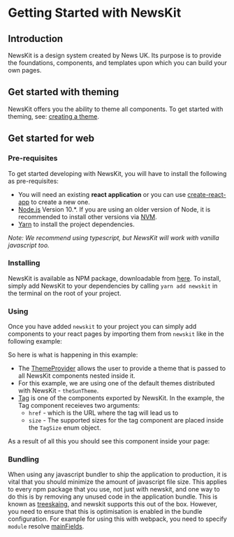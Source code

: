 

# Getting Started with NewsKit

## Introduction

NewsKit is a design system created by News UK. Its purpose is
to provide the foundations, components, and templates upon which
you can build your own pages.

## Get started with theming

NewsKit offers you the ability to theme all components. To get started with theming, see: [creating a theme](/theming/creating-a-theme).

## Get started for web

### Pre-requisites

To get started developing with NewsKit, you will have to install the following as pre-requisites:

- You will need an existing **react application** or you can use [create-react-app](https://create-react-app.dev/docs/getting-started/) to create a new one.
- [Node.js](https://nodejs.org/en/) Version 10.\*. If you are using an older version of Node, it is recommended to install other versions via [NVM](https://github.com/nvm-sh/nvm).
- [Yarn](https://classic.yarnpkg.com/en/) to install the project dependencies.

_Note: We recommend using typescript, but NewsKit will work with vanilla javascript too._

### Installing

NewsKit is available as NPM package, downloadable from [here](https://www.npmjs.com/package/newskit).
To install, simply add NewsKit to your dependencies by calling `yarn add newskit` in the terminal on the root of your project.

### Using

Once you have added `newskit` to your project you can simply
add components to your react pages by importing them from `newskit`
like in the following example:

<CodeFromFile path="examples/guides/get-started-newskit.tsx" />

So here is what is happening in this example:

- The [ThemeProvider](/theming/code) allows the user to provide a theme that is passed to all NewsKit components nested inside it.
- For this example, we are using one of the default themes distributed with NewsKit - `theSunTheme`.
- [Tag](/components/tag) is one of the components exported by NewsKit. In the example, the Tag component receieves two arguments:
  - `href` - which is the URL where the tag will lead us to
  - `size` - The supported sizes for the tag component are placed inside the `TagSize` enum object.

As a result of all this you should see this component inside your page:

<ExampleComponent />

### Bundling

When using any javascript bundler to ship the application to production, it is vital that you should minimize the amount of javascript file size.
This applies to every npm package that you use, not just with newskit, and one way to do this is by removing any unused code in the application bundle.
This is known as [treeskaing](https://webpack.js.org/guides/tree-shaking/), and newskit supports this out of the box.
However, you need to ensure that this is optimisation is enabled in the bundle configuration.
For example for using this with webpack, you need to specify `module` resolve [mainFields](https://webpack.js.org/configuration/resolve/#resolvemainfields).

